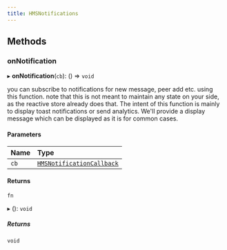 ```yaml
---
title: HMSNotifications
---
```


## Methods

### onNotification

▸ **onNotification**(`cb`): () => `void`

you can subscribe to notifications for new message, peer add etc. using this function.
note that this is not meant to maintain any state on your side, as the reactive store already
does that. The intent of this function is mainly to display toast notifications or send analytics.
We'll provide a display message which can be displayed as it is for common cases.

#### Parameters

| Name | Type                                                                                      |
| :--- | :---------------------------------------------------------------------------------------- |
| `cb` | [`HMSNotificationCallback`](/api-reference/javascript/v2/modules#hmsnotificationcallback) |

#### Returns

`fn`

▸ (): `void`

##### Returns

`void`
